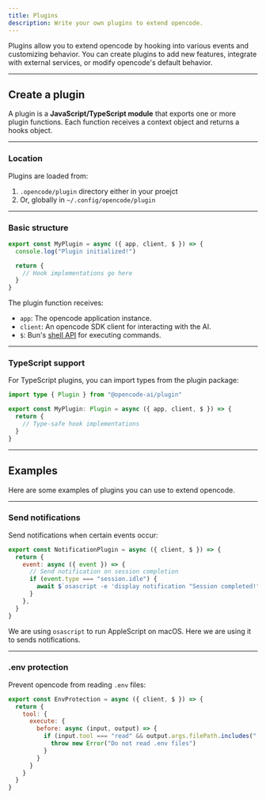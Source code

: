 ```yaml
---
title: Plugins
description: Write your own plugins to extend opencode.
---
```


Plugins allow you to extend opencode by hooking into various events and customizing behavior. You can create plugins to add new features, integrate with external services, or modify opencode's default behavior.

---

## Create a plugin

A plugin is a **JavaScript/TypeScript module** that exports one or more plugin
functions. Each function receives a context object and returns a hooks object.

---

### Location

Plugins are loaded from:

1. `.opencode/plugin` directory either in your proejct
2. Or, globally in `~/.config/opencode/plugin`

---

### Basic structure

```js title=".opencode/plugin/example.js"
export const MyPlugin = async ({ app, client, $ }) => {
  console.log("Plugin initialized!")

  return {
    // Hook implementations go here
  }
}
```

The plugin function receives:

- `app`: The opencode application instance.
- `client`: An opencode SDK client for interacting with the AI.
- `$`: Bun's [shell API](https://bun.com/docs/runtime/shell) for executing commands.

---

### TypeScript support

For TypeScript plugins, you can import types from the plugin package:

```ts title="my-plugin.ts" {1}
import type { Plugin } from "@opencode-ai/plugin"

export const MyPlugin: Plugin = async ({ app, client, $ }) => {
  return {
    // Type-safe hook implementations
  }
}
```

---

## Examples

Here are some examples of plugins you can use to extend opencode.

---

### Send notifications

Send notifications when certain events occur:

```js title=".opencode/plugin/notification.js"
export const NotificationPlugin = async ({ client, $ }) => {
  return {
    event: async ({ event }) => {
      // Send notification on session completion
      if (event.type === "session.idle") {
        await $`osascript -e 'display notification "Session completed!" with title "opencode"'`
      }
    },
  }
}
```

We are using `osascript` to run AppleScript on macOS. Here we are using it to sends notifications.

---

### .env protection

Prevent opencode from reading `.env` files:

```javascript title=".opencode/plugin/slack.js"
export const EnvProtection = async ({ client, $ }) => {
  return {
    tool: {
      execute: {
        before: async (input, output) => {
          if (input.tool === "read" && output.args.filePath.includes(".env")) {
            throw new Error("Do not read .env files")
          }
        }
      }
    }
  }
}
```
